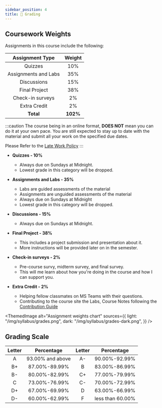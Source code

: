 ```yaml
---
sidebar_position: 4
title: 💯 Grading
---
```


## Coursework Weights

Assignments in this course include the following:

|   Assignment Type    |  Weight  |
| :------------------: | :------: |
|       Quizzes        |   10%    |
| Assignments and Labs |   35%    |
|     Discussions      |   15%    |
|    Final Project     |   38%    |
|   Check-in surveys   |    2%    |
|     Extra Credit     |    2%    |
|      **Total**       | **102%** |

:::caution
The course being in an online format, **DOES NOT** mean you can do it at your own pace. You are still expected to stay up to date with the material and submit all your work on the specified due dates.

Please Refer to the [Late Work Policy](/syllabus/policies#late-policy-)
:::

- **Quizzes - 10%**
  - Always due on Sundays at Midnight.
  - Lowest grade in this category will be dropped.
  <!-- * While lecture and discussion section attendance is not required, we do expect you to stay up to date with material. To help us keep track of your progress and sentiment about the course, there will be 8 weekly surveys due on Mondays at 11:59 PM Pacific Time. They contain questions asking for your feedback, as well as facts that we mentioned in lectures. -->

- **Assignments and Labs - 35%**
  - Labs are guided assessments of the material
  - Assignments are unguided assessments of the material
  - Always due on Sundays at Midnight
  - Lowest grade in this category will be dropped.

- **Discussions - 15%**
  - Always due on Sundays at Midnight.
  
- **Final Project - 38%**
  - This includes a project submission and presentation about it.
  - More instructions will be provided later on in the semester.
  <!-- * Projects: Projects are week-long assignments that synthesize multiple topics. -->

- **Check-in surveys - 2%**
  - Pre-course survy, midterm survey, and final survey.
  - This will me learn about how you're doing in the course and how I can support you.

- **Extra Credit - 2%**
  - Helping fellow classmates on MS Teams with their questions.
  - Contributing to the course site the Labs, Course Notes following the [Contribution Guide](/guides/contribution)

<ThemedImage
  alt="Assignment weights chart"
  sources={{
    light: "/img/syllabus/grades.png",
    dark: "/img/syllabus/grades-dark.png",
  }}
/>

## Grading Scale

| Letter |    Percentage    | Letter |    Percentage    |
| :----: | :--------------: | :----: | :--------------: |
|   A    | 93.00% and above |   A-   |  90.00%-92.99%   |
|   B+   |  87.00%-89.99%   |   B    |  83.00%-86.99%   |
|   B-   |  80.00%-82.99%   |   C+   |  77.00%-79.99%   |
|   C    |  73.00%-76.99%   |   C-   |  70.00%-72.99%   |
|   D+   |  67.00%-69.99%   |   D    |  63.00%-66.99%   |
|   D-   |  60.00%-62.99%   |   F    | less than 60.00% |
